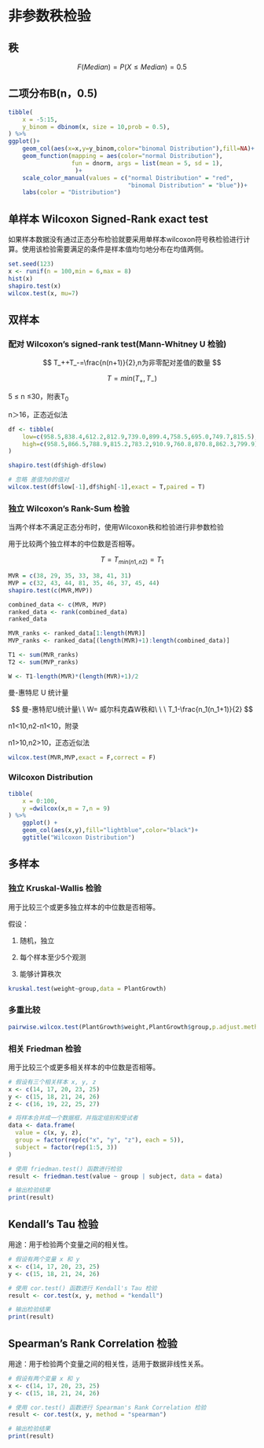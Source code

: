 # 非参数秩检验

## 秩

$$
F(Median)=P(X\le Median)=0.5
$$

## 二项分布B(n，0.5)

```r
tibble(
    x = -5:15,
    y_binom = dbinom(x, size = 10,prob = 0.5),
) %>% 
ggplot()+
    geom_col(aes(x=x,y=y_binom,color="binomal Distribution"),fill=NA)+
    geom_function(mapping = aes(color="normal Distribution"),
                  fun = dnorm, args = list(mean = 5, sd = 1),
                   )+
    scale_color_manual(values = c("normal Distribution" = "red",
                                  "binomal Distribution" = "blue"))+
    labs(color = "Distribution")
```

## 单样本 Wilcoxon Signed-Rank exact test

如果样本数据没有通过正态分布检验就要采用单样本wilcoxon符号秩检验进行计算。使用该检验需要满足的条件是样本值均匀地分布在均值两侧。

```r
set.seed(123)
x <- runif(n = 100,min = 6,max = 8)
hist(x)
shapiro.test(x)
wilcox.test(x, mu=7) 
```

## 双样本

### 配对 Wilcoxon's signed-rank test(Mann-Whitney U 检验)

$$
T_++T_-=\frac{n(n+1)}{2},n为非零配对差值的数量
$$

$$
T=min{(T_+,T_-)}
$$

5 ≤ n ≤30，附表T~0~

n＞16，正态近似法

```r

df <- tibble(
    low=c(958.5,838.4,612.2,812.9,739.0,899.4,758.5,695.0,749.7,815.5),
    high=c(958.5,866.5,788.9,815.2,783.2,910.9,760.8,870.8,862.3,799.9),
)

shapiro.test(df$high-df$low)

# 忽略 差值为0的值对
wilcox.test(df$low[-1],df$high[-1],exact = T,paired = T)
```

### 独立 Wilcoxon's Rank-Sum 检验

当两个样本不满足正态分布时，使用Wilcoxon秩和检验进行非参数检验

用于比较两个独立样本的中位数是否相等。

$$
T=T_{min(n1,n2)}=T_1
$$

```r
MVR = c(38, 29, 35, 33, 38, 41, 31)
MVP = c(32, 43, 44, 81, 35, 46, 37, 45, 44)
shapiro.test(c(MVR,MVP))

combined_data <- c(MVR, MVP)
ranked_data <- rank(combined_data)
ranked_data 

MVR_ranks <- ranked_data[1:length(MVR)]
MVP_ranks <- ranked_data[(length(MVR)+1):length(combined_data)]

T1 <- sum(MVR_ranks)
T2 <- sum(MVP_ranks)

W <- T1-length(MVR)*(length(MVR)+1)/2
```

曼-惠特尼 U 统计量

$$
曼-惠特尼U统计量\ \ W= 威尔科克森W秩和\  \ \  T_1-\frac{n_1(n_1+1)}{2}
$$

n1\<10,n2-n1\<10，附录

n1\>10,n2\>10，正态近似法

```r
wilcox.test(MVR,MVP,exact = F,correct = F)
```

### Wilcoxon Distribution

```r

tibble(
    x = 0:100,
    y =dwilcox(x,m = 7,n = 9)
) %>% 
    ggplot() +
    geom_col(aes(x,y),fill="lightblue",color="black")+
    ggtitle("Wilcoxon Distribution")
```

## 多样本

### 独立 Kruskal-Wallis 检验

用于比较三个或更多独立样本的中位数是否相等。

假设：

1.  随机，独立

2.  每个样本至少5个观测

3.  能够计算秩次

```r
kruskal.test(weight~group,data = PlantGrowth)
```

### 多重比较

```r
pairwise.wilcox.test(PlantGrowth$weight,PlantGrowth$group,p.adjust.method = "fdr",exact=F)
```

### 相关 Friedman 检验

用于比较三个或更多相关样本的中位数是否相等。

```r
# 假设有三个相关样本 x, y, z
x <- c(14, 17, 20, 23, 25)
y <- c(15, 18, 21, 24, 26)
z <- c(16, 19, 22, 25, 27)

# 将样本合并成一个数据框，并指定组别和受试者
data <- data.frame(
  value = c(x, y, z),
  group = factor(rep(c("x", "y", "z"), each = 5)),
  subject = factor(rep(1:5, 3))
)

# 使用 friedman.test() 函数进行检验
result <- friedman.test(value ~ group | subject, data = data)

# 输出检验结果
print(result)

```

##  Kendall's Tau 检验

用途：用于检验两个变量之间的相关性。

```r
# 假设有两个变量 x 和 y
x <- c(14, 17, 20, 23, 25)
y <- c(15, 18, 21, 24, 26)

# 使用 cor.test() 函数进行 Kendall's Tau 检验
result <- cor.test(x, y, method = "kendall")

# 输出检验结果
print(result)

```

## Spearman's Rank Correlation 检验

用途：用于检验两个变量之间的相关性，适用于数据非线性关系。

```r
# 假设有两个变量 x 和 y
x <- c(14, 17, 20, 23, 25)
y <- c(15, 18, 21, 24, 26)

# 使用 cor.test() 函数进行 Spearman's Rank Correlation 检验
result <- cor.test(x, y, method = "spearman")

# 输出检验结果
print(result)

```
